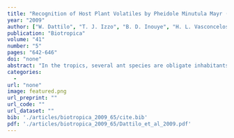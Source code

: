 ```yaml
---
title: "Recognition of Host Plant Volatiles by Pheidole Minutula Mayr (Myrmicinae), an Amazonian Ant-Plant Specialist"
year: "2009"
author: ["W. Dattilo", "T. J. Izzo", "B. D. Inouye", "H. L. Vasconcelos", "E. M. Bruna"]
publication: "Biotropica"
volume: "41"
number: "5"
pages: "642-646"
doi: "none"
abstract: "In the tropics, several ant species are obligate inhabitants of leaf pouches and other specialized structures in plants known as myrmecophytes. However, the cues used by ant queens to locate suitable host-plants following dispersal remain poorly understood. Here we tested the hypothesis that Pheidole minutula queens use volatiles to distinguish their host Maieta guianensis (Melastomataceae) from other sympatric myrmecophytes. To do so, we used a Y-tube olfactometer to quantify the preference for volatiles of different plant species. Our results indicate that P. minutula queens discriminate the chemical volatiles produced by its host-plant from those of other sympatric ant-plant species. However, queens failed to distinguish the volatiles of Maieta from those of the ant-plant Tococa bullifera (Melastomataceae), with which P. minutula is not mutualistically associated. Nevertheless, a strong preference for Maieta over Tococa was observed during a subsequent bioassay, where the ants had physical contact with a domatium of each plant species. These results suggest that additional, short distance mechanisms are also necessary for host discrimination. Overall, our findings suggest that the high degree of compartmentalization observed in symbiotic ant-plant relationships is achieved, at least in part, by the relatively high degree of specificity in host selection displayed by foundress queens."
categories: 
  - 
url: "none"
image: featured.png
url_preprint: ""
url_code: ""
url_dataset: ""
bib: './articles/biotropica_2009_65/cite.bib'
pdf: './articles/biotropica_2009_65/Dattilo_et_al_2009.pdf'
---
```


